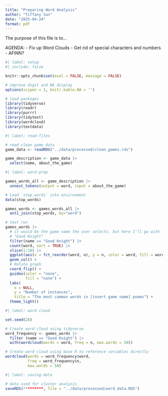 ```yaml
---
title: "Preparing Word Analysis"
author: "Tiffany Sun"
date: "2025-04-24"
format: pdf
---
```


The purpose of this file is to...

AGENDA:
- Fix up Word Clouds 
- Get rid of special characters and numbers
- AFINN?

```r
#| label: setup
#| include: false

knitr::opts_chunk$set(eval = FALSE, message = FALSE)

# improve digit and NA display 
options(scipen = 1, knitr.kable.NA = '')

# load packages
library(tidyverse)
library(readr)
library(purrr)
library(tidytext)
library(wordcloud)
library(textdata)
```

```r
#| label: read-files

# read clean game data 
game_data <- readRDS("../data/processed/clean_games.rds")

game_description <- game_data |>
  select(name, about_the_game)

```

```r
#| label: word-prep

games_words_all <- game_description |>
  unnest_tokens(output = word, input = about_the_game)

# Load `stop_words` into environment
data(stop_words)

games_words <- games_words_all |>
  anti_join(stop_words, by="word")

# test run
games_words |>
  # it would be the game name the user selects. but here I'll go with 
  # "Good Knight"
  filter(name == "Good Knight") |>
  count(word, sort = TRUE) |>
  slice(1:10) |>
  ggplot(aes(x = fct_reorder(word, n), y = n, color = word, fill = word)) +
  geom_col() +
  # Rotate graph
  coord_flip() +
  guides(color = "none", 
         fill = "none") +
  labs(
    x = NULL,
    y = "Number of instances",
    title = "The most common words in [insert game name] poems") +
  theme_light() 

```

```r
#| label: word cloud

set.seed(28)

# Create word cloud using tidyverse
word_frequency <- games_words |>
  filter (name == "Good Knight") |>
  with(wordcloud(words = word, freq = n, max.words = 50))

# Create word cloud using base R to reference variables directly
wordcloud(words = word_frequency$word,
          freq = word_frequency$n, 
          max.words = 50)

```


```r
#| label: saving-data

# data used for cluster analysis
saveRDS(*********, file = "../data/processed/word_data.RDS")

```


